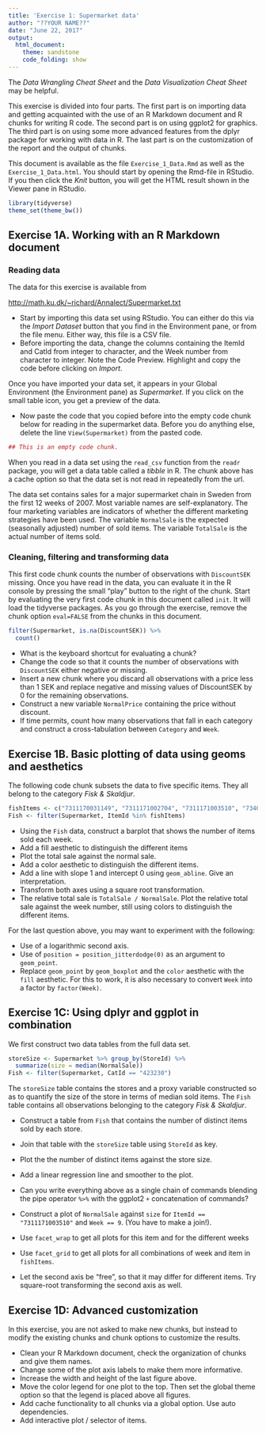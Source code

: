 ```yaml
---
title: 'Exercise 1: Supermarket data'
author: "??YOUR NAME??"
date: "June 22, 2017"
output: 
  html_document:
    theme: sandstone
    code_folding: show
---
```


The *Data Wrangling Cheat Sheet* and the *Data Visualization Cheat Sheet* may be helpful. 

This exercise is divided into four parts. The first part is on importing data and getting 
acquainted with the use of an R Markdown document and R chunks for writing R code. The 
second part is on using ggplot2 for graphics. The third part is on using some more advanced
features from the dplyr package for working with data in R. The last part is 
on the customization of the report and the output of chunks. 

This document is available as the file `Exercise_1_Data.Rmd` as well as the `Exercise_1_Data.html`. 
You should start by opening the Rmd-file in RStudio. If you then click the *Knit* button, you will 
get the HTML result shown in the Viewer pane in RStudio. 

```r
library(tidyverse)
theme_set(theme_bw())
```

## Exercise 1A. Working with an R Markdown document {#1A}

### Reading data

The data for this exercise is available from 

[http://math.ku.dk/~richard/Annalect/Supermarket.txt](http://math.ku.dk/~richard/Annalect/Supermarket.txt)

* Start by importing this data set using RStudio. You can either do this via the *Import Dataset* button
that you find in the Environment pane, or from the file menu. Either way, this file is a CSV file. 
* Before importing the data, change the columns containing the ItemId and CatId from integer to character,
and the Week number from character to integer. Note the Code Preview. Highlight and copy the code before clicking on *Import*.

Once you have imported your data set, it appears in your Global Environment (the Environment pane) 
as *Supermarket*. If you click on the small table icon, you get a preview of the data. 

* Now paste the code that you copied before into the empty code chunk below for reading in the supermarket data. Before you do anything else, delete the line `View(Supermarket)` from the pasted code.

```r
## This is an empty code chunk. 
```

When you read in a data set using the `read_csv` function from the `readr` package, you will get a 
data table called a *tibble* in R. The chunk above has a cache option so that the data set is not read in
repeatedly from the url. 

The data set contains sales for a major supermarket chain in Sweden from the first 12 weeks of 2007. Most 
variable names are self-explanatory. The four marketing variables are indicators of whether the different marketing 
strategies have been used. The variable `NormalSale` is the expected (seasonally adjusted) number of sold items.
The variable `TotalSale` is the actual number of items sold. 

### Cleaning, filtering and transforming data

This first code chunk counts the number of observations with `DiscountSEK` missing. Once you have read in 
the data, you can evaluate it in the R console by pressing the small "play" button to the right of the chunk. 
Start by evaluating the very first code chunk in this document called `init`. It will load the tidyverse 
packages. As you go through the exercise, remove the chunk option `eval=FALSE` from the chunks in this document.

```r
filter(Supermarket, is.na(DiscountSEK)) %>% 
  count()
```

* What is the keyboard shortcut for evaluating a chunk?
* Change the code so that it counts the number of observations with `DiscountSEK` either negative or missing.
* Insert a new chunk where you discard all observations with a price less than 1 SEK and replace negative and missing values of DiscountSEK by 0 for the remaining observations. 
* Construct a new variable `NormalPrice` containing the price without discount.
* If time permits, count how many observations that fall in each category and construct a cross-tabulation between `Category` and `Week`.

## Exercise 1B. Basic plotting of data using geoms and aesthetics {#1B}

The following code chunk subsets the data to five specific items. They all belong to the 
category *Fisk & Skaldjur*.

```r
fishItems <- c("7311170031149", "7311171002704", "7311171003510", "7340011391968", "7393835042264")
Fish <- filter(Supermarket, ItemId %in% fishItems)
```

* Using the `Fish` data, construct a barplot that shows the number of items sold each week.
* Add a fill aesthetic to distinguish the different items
* Plot the total sale against the normal sale.  
* Add a color aesthetic to distinguish the different items. 
* Add a line with slope 1 and intercept 0 using `geom_abline`. Give an interpretation.
* Transform both axes using a square root transformation.
* The relative total sale is `TotalSale / NormalSale`. Plot the relative total sale against the week number,
still using colors to distinguish the different items.

For the last question above, you may want to experiment with the following:

* Use of a logarithmic second axis.
* Use of `position = position_jitterdodge(0)` as an argument to `geom_point`.
* Replace `geom_point` by `geom_boxplot` and the `color` aesthetic with the `fill` aesthetic. For
this to work, it is also necessary to convert `Week` into a factor by `factor(Week)`.

## Exercise 1C: Using dplyr and ggplot in combination {#1C}

We first construct two data tables from the full data set. 

```r
storeSize <- Supermarket %>% group_by(StoreId) %>% 
  summarize(size = median(NormalSale))
Fish <- filter(Supermarket, CatId == "423230")
```

The `storeSize` table contains the stores and a proxy variable constructed 
so as to quantify the size of the store in terms of median sold items. The 
`Fish` table contains all observations belonging to the category *Fisk & Skaldjur*.

* Construct a table from `Fish` that contains the number of distinct items sold by each store. 
* Join that table with the `storeSize` table using `StoreId` as key. 
* Plot the the number of distinct items against the store size. 
* Add a linear regression line and smoother to the plot. 
* Can you write everything above as a single chain of commands blending the pipe operator `%>%` 
with the ggplot2 `+` concatenation of commands?

* Construct a plot of `NormalSale` against `size` for `ItemId == "7311171003510"` and
`Week == 9`. (You have to make a join!).
* Use `facet_wrap` to get all plots for this item and for the different weeks
* Use `facet_grid` to get all plots for all combinations of week and item in `fishItems`.
* Let the second axis be "free", so that it may differ for different items. Try square-root transforming the second axis as well. 

## Exercise 1D: Advanced customization {#1D}

In this exercise, you are not asked to make new chunks, but instead to modify 
the existing chunks and chunk options to customize the results.  

* Clean your R Markdown document, check the organization of chunks and give them names. 
* Change some of the plot axis labels to make them more informative. 
* Increase the width and height of the last figure above. 
* Move the color legend for one plot to the top. Then set the global theme 
option so that the legend is placed above all figures.  
* Add cache functionality to all chunks via a global option. Use auto dependencies.
* Add interactive plot / selector of items.


